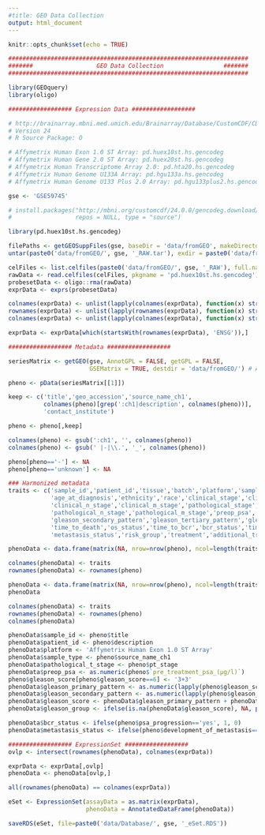 ---
#title: GEO Data Collection
output: html_document
---

<style type="text/css">
.main-container {
  max-width: 1800px;
  margin-left: 0;
  margin-right: 0;
}

h1.title {
  font-size: 14px;
  color: DarkRed;
}
</style>


```{r setup, include=FALSE}
knitr::opts_chunk$set(echo = TRUE)
```


```{r echo=TRUE, message=FALSE, eval=FALSE}

####################################################################
#######                  GEO Data Collection                 #######
####################################################################

library(GEOquery)
library(oligo)

################## Expression Data ##################

# http://brainarray.mbni.med.umich.edu/Brainarray/Database/CustomCDF/CDF_download.asp
# Version 24
# R Source Package: O

# Affymetrix Human Exon 1.0 ST Array: pd.huex10st.hs.gencodeg
# Affymetrix Human Gene 2.0 ST Array: pd.huex20st.hs.gencodeg
# Affymetrix Human Transcriptome Array 2.0: pd.hta20.hs.gencodeg
# Affymetrix Human Genome U133A Array: pd.hgu133a.hs.gencodeg
# Affymetrix Human Genome U133 Plus 2.0 Array: pd.hgu133plus2.hs.gencodeg

gse <- 'GSE59745'

# install.packages("http://mbni.org/customcdf/24.0.0/gencodeg.download/pd.huex10st.hs.gencodeg_24.0.0.tar.gz",
#                  repos = NULL, type = "source")

library(pd.huex10st.hs.gencodeg)

filePaths <- getGEOSuppFiles(gse, baseDir = 'data/fromGEO', makeDirectory = FALSE,filter_regex = 'RAW')
untar(paste0('data/fromGEO/', gse, '_RAW.tar'), exdir = paste0('data/fromGEO/', gse, '_RAW'))

celFiles <- list.celfiles(paste0('data/fromGEO/', gse, '_RAW'), full.names=T, listGzipped=T)
rawData <- read.celfiles(celFiles, pkgname = 'pd.huex10st.hs.gencodeg')
probesetData <- oligo::rma(rawData)
exprData <- exprs(probesetData)

colnames(exprData) <- unlist(lapply(colnames(exprData), function(x) strsplit(x, '.', fixed=T)[[1]][1]))
rownames(exprData) <- unlist(lapply(rownames(exprData), function(x) strsplit(x, '.', fixed=T)[[1]][1]))
colnames(exprData) <- unlist(lapply(colnames(exprData), function(x) strsplit(x, '_', fixed=T)[[1]][1]))

exprData <- exprData[which(startsWith(rownames(exprData), 'ENSG')),]

################## Metadata ##################

seriesMatrix <- getGEO(gse, AnnotGPL = FALSE, getGPL = FALSE, 
                       GSEMatrix = TRUE, destdir = 'data/fromGEO/') # AnnotGPL = TRUE

pheno <- pData(seriesMatrix[[1]])

keep <- c('title','geo_accession','source_name_ch1',
          colnames(pheno)[grep(':ch1|description', colnames(pheno))],
          'contact_institute')

pheno <- pheno[,keep]

colnames(pheno) <- gsub(':ch1', '', colnames(pheno))
colnames(pheno) <- gsub(' |-|\\.', '_', colnames(pheno))

pheno[pheno=='-'] <- NA
pheno[pheno=='unknown'] <- NA

### Harmonized metadata
traits <- c('sample_id','patient_id','tissue','batch','platform','sample_type',
            'age_at_diagnosis','ethnicity','race','clinical_stage','clinical_t_stage',
            'clinical_n_stage','clinical_m_stage','pathological_stage','pathological_t_stage',
            'pathological_n_stage','pathological_m_stage','preop_psa','gleason_primary_pattern',
            'gleason_secondary_pattern','gleason_tertiary_pattern','gleason_group','gleason_score',
            'time_to_death','os_status','time_to_bcr','bcr_status','time_to_metastasis',
            'metastasis_status','risk_group','treatment','additional_treatment')

phenoData <- data.frame(matrix(NA, nrow=nrow(pheno), ncol=length(traits)), stringsAsFactors = F)

colnames(phenoData) <- traits
rownames(phenoData) <- rownames(pheno)

phenoData <- data.frame(matrix(NA, nrow=nrow(pheno), ncol=length(traits)), stringsAsFactors = F)
phenoData

colnames(phenoData) <- traits
rownames(phenoData) <- rownames(pheno)
colnames(phenoData)

phenoData$sample_id <- pheno$title
phenoData$patient_id <- pheno$description
phenoData$platform <- 'Affymetrix Human Exon 1.0 ST Array'
phenoData$sample_type <- pheno$source_name_ch1
phenoData$pathological_t_stage <- pheno$pt_stage
phenoData$preop_psa <- as.numeric(pheno$`pre_treatment_psa_(µg/l)`)
pheno$gleason_score[pheno$gleason_score==6] <- '3+3'
phenoData$gleason_primary_pattern <- as.numeric(lapply(pheno$gleason_score, function(x) strsplit(x, '\\+|\\=')[[1]][1]))
phenoData$gleason_secondary_pattern <- as.numeric(lapply(pheno$gleason_score, function(x) strsplit(x, '\\+|\\=')[[1]][2]))
phenoData$gleason_score <- phenoData$gleason_primary_pattern + phenoData$gleason_secondary_pattern
phenoData$gleason_group <- ifelse(is.na(phenoData$gleason_score), NA, paste(phenoData$gleason_primary_pattern, phenoData$gleason_secondary_pattern, sep='+'))

phenoData$bcr_status <- ifelse(pheno$psa_progression=='yes', 1, 0)
phenoData$metastasis_status <- ifelse(pheno$development_of_metastasis=='yes', 1, 0)

################## ExpressionSet ##################
ovlp <- intersect(rownames(phenoData), colnames(exprData))

exprData <- exprData[,ovlp]
phenoData <- phenoData[ovlp,]

all(rownames(phenoData) == colnames(exprData))

eSet <- ExpressionSet(assayData = as.matrix(exprData),
                      phenoData = AnnotatedDataFrame(phenoData))

saveRDS(eSet, file=paste0('data/Database/', gse, '_eSet.RDS'))

```
